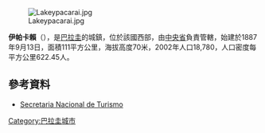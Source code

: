 {{Coord|25|24|10|S|57|17|12|W|display=title}}

[[Image:Lakeypacarai.jpg|thumb]]

'''伊帕卡賴'''（{{lang-es|Ypacaraí}}），是[[巴拉圭|巴拉圭]]的城鎮，位於該國西部，由[[中央省_(巴拉圭)|中央省]]負責管轄，始建於1887年9月13日，面積111平方公里，海拔高度70米，2002年人口18,780，人口密度每平方公里622.45人。

==參考資料==
* [http://www.senatur.gov.py/ Secretaria Nacional de Turismo]{{Wayback|url=http://www.senatur.gov.py/ |date=20150520071223 }}

{{Paraguay-geo-stub}}
[[Category:巴拉圭城市|Category:巴拉圭城市]]